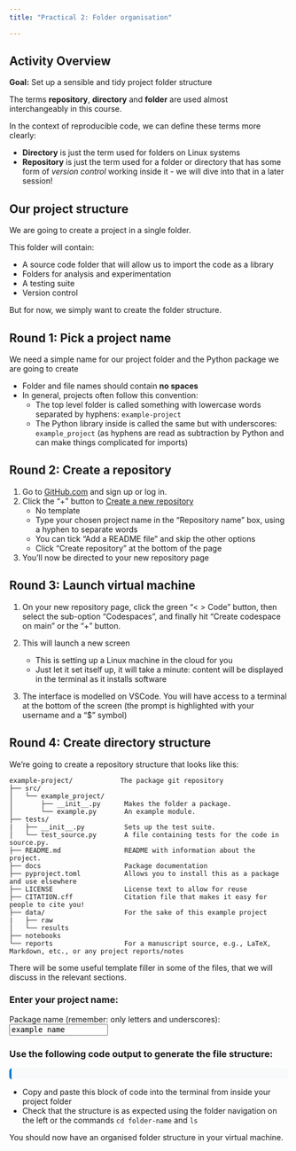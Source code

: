 ```yaml
---
title: "Practical 2: Folder organisation"

---
```


## Activity Overview

**Goal:** Set up a sensible and tidy project folder structure

:::{.callout-note}

The terms **repository**, **directory** and **folder** are used almost interchangeably in this course.

In the context of reproducible code, we can define these terms more clearly:

- **Directory** is just the term used for folders on Linux systems
- **Repository** is just the term used for a folder or directory that has some form of *version control* working inside it - we will dive into that in a later session!

:::

## Our project structure

We are going to create a project in a single folder.

This folder will contain:

- A source code folder that will allow us to import the code as a library
- Folders for analysis and experimentation
- A testing suite
- Version control

But for now, we simply want to create the folder structure.

## Round 1: Pick a project name

We need a simple name for our project folder and the Python package we are going to create

- Folder and file names should contain **no spaces**
- In general, projects often follow this convention:
    - The top level folder is called something with lowercase words separated by hyphens: `example-project`
    - The Python library inside is called the same but with underscores: `example_project` (as hyphens are read as subtraction by Python and can make things complicated for imports)

## Round 2: Create a repository

1. Go to [GitHub.com](https://github.com/) and sign up or log in.
2. Click the "+" button to [Create a new repository](https://github.com/new)
    - No template
    - Type your chosen project name in the "Repository name" box, using a hyphen to separate words
    - You can tick "Add a README file" and skip the other options
    - Click "Create repository" at the bottom of the page
3. You'll now be directed to your new repository page

## Round 3: Launch virtual machine

1. On your new repository page, click the green "< > Code" button, then select the sub-option "Codespaces", and finally hit "Create codespace on main" or the "+" button.

2. This will launch a new screen
    - This is setting up a Linux machine in the cloud for you
    - Just let it set itself up, it will take a minute: content will be displayed in the terminal as it installs software

3. The interface is modelled on VSCode. You will have access to a terminal at the bottom of the screen (the prompt is highlighted with your username and a "$" symbol)

## Round 4: Create directory structure

We're going to create a repository structure that looks like this:

```text
example-project/            The package git repository
├── src/  
│   └── example_project/     
│       ├── __init__.py      Makes the folder a package.
│       └── example.py       An example module.
├── tests/
|   ├── __init__.py          Sets up the test suite.
│   └── test_source.py       A file containing tests for the code in source.py.
├── README.md                README with information about the project.
├── docs                     Package documentation
├── pyproject.toml           Allows you to install this as a package and use elsewhere
├── LICENSE                  License text to allow for reuse
├── CITATION.cff             Citation file that makes it easy for people to cite you!
├── data/                    For the sake of this example project
|   ├── raw 
│   └── results  
├── notebooks
└── reports                  For a manuscript source, e.g., LaTeX, Markdown, etc., or any project reports/notes

```

There will be some useful template filler in some of the files, that we will discuss in the relevant sections.

### Enter your project name:

::: { .observable }
<label>Package name (remember: only letters and underscores): &nbsp; <input id="name" value="example_name" type="text" placeholder="example_name" pattern="[a-z0-9_]*" style="font-family:monospace;"></label>

### Use the following code output to generate the file structure:

<pre id="output" style="background-color: #f8f9fa; padding: 10px; border-radius: 5px; border-left: 4px solid #007acc;"></pre>


<script>
const name = document.getElementById('name');

function updateOutput() {
    sanitized = (name.value || "").replace(/[^a-z0-9_]/g, "")
    output.textContent = 
`mkdir -p tests src/${sanitized} data/raw data/results notebooks reports
touch {pyproject.toml,environment.yml,README.md,CITATION.cff,src/${sanitized}/__init__.py,src/${sanitized}/example.py}
echo -e 'import sys\nsys.path.append("src")' > tests/__init__.py
echo -e 'name: ${sanitized}-env

channels:
  - conda-forge
  - nodefaults

dependencies:
  - python=3.13
  - pytest
  - blackd
  - isort

  # remove/modify these as needed
  - numpy
  - pandas

  # keep this to install your Python package locally
  - pip
  - pip:
    - --editable .' > environment.yml
echo -e '[build-system]
requires = ["setuptools", "wheel"]
build-backend = "setuptools.build_meta"

[project]
name = "${sanitized}"
version = "0.1.0"
description = "Brief description"
authors = [{name = "Your Name"}]
requires-python = ">=3.13"

[tool.setuptools.packages.find]
where = ["src"]' > pyproject.toml`
    }

name.addEventListener('input', updateOutput);
updateOutput();

</script>
:::

- Copy and paste this block of code into the terminal from inside your project folder
- Check that the structure is as expected using the folder navigation on the left or the commands `cd folder-name` and `ls`

You should now have an organised folder structure in your virtual machine.